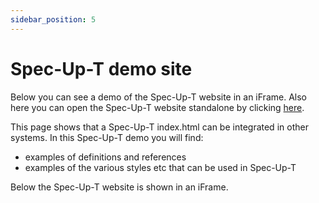 ```yaml
---
sidebar_position: 5
---
```



# Spec-Up-T demo site

Below you can see a demo of the Spec-Up-T website in an iFrame. Also here you can open the Spec-Up-T website standalone by clicking [here](https://blockchainbird.github.io/spec-up-t-website/spec-up-t-demo/docs/index.html).

This page shows that a Spec-Up-T index.html can be integrated in other systems. In this Spec-Up-T demo you will find:
- examples of definitions and references
- examples of the various styles etc that can be used in Spec-Up-T

Below the Spec-Up-T website is shown in an iFrame.

<IframeComponent src="/spec-up-t-website/spec-up-t-demo/docs/index.html" width="100%" />
